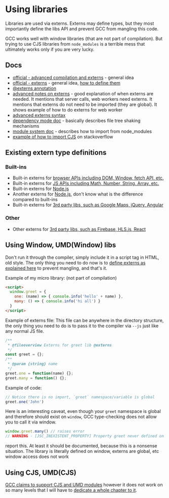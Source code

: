 
# Using libraries
Libraries are used via externs. Externs may define types, but they most importantly define the libs API and prevent GCC from mangling this code.

GCC works well with window libraries (that are not part of compilation). But trying to use CJS libraries from `node_modules` is a terrible mess that ultimately works only if you are very lucky.

## Docs
- [official - advanced compilation and externs](https://developers.google.com/closure/compiler/docs/) - general idea
- [official - externs](https://developers.google.com/closure/compiler/docs/externs-and-exports) - general idea, [how to define them](https://developers.google.com/closure/compiler/docs/externs-and-exports#externs)
- [@externs annotation](https://github.com/google/closure-compiler/wiki/Annotating-JavaScript-for-the-Closure-Compiler#externs)
- [advanced notes on externs](https://github.com/google/closure-compiler/wiki/How-do-I-make-closure-compiler-stop-breaking-my-API-by-removing-and-renaming-things%3F) - good explanation of when externs are needed. It mentions that server calls, web workers need externs. It mentions that externs do not need to be imported (they are global). It shows example of how to do externs for web worker
- [advanced externs syntax](https://blogs.missouristate.edu/web/2013/09/12/how-to-write-closure-compiler-extern-files-part-1-the-basics/)
- [dependency mode doc](https://github.com/google/closure-compiler/wiki/Managing-Dependencies) - basically describes file tree shaking mechanisms
- [module system doc](https://github.com/google/closure-compiler/wiki/JS-Modules) - describes how to import from node_modules
- [example of how to import CJS](https://stackoverflow.com/questions/41832896/google-closure-compiler-process-node-modules) on stackoverflow


## Existing extern type definitions
### Built-ins
- Built-in externs for [browser APIs including DOM, Window, fetch API, etc.](https://github.com/google/closure-compiler/tree/master/externs/browser)
- Built-in externs for [JS APIs including Math, Number, String, Array, etc.](https://github.com/google/closure-compiler/tree/master/externs)
- Built-in externs for [Node.js](https://github.com/google/closure-compiler/tree/master/contrib/nodejs)
- Another externs for [Node.js](https://github.com/dcodeIO/node.js-closure-compiler-externs), don't know what is the difference compared to built-ins
- Built-in externs for [3rd party libs, such as Google Maps, jQuery, Angular](https://github.com/google/closure-compiler/tree/master/contrib/externs)
### Other
- Other externs for [3rd party libs, such as Firebase, HLS.js, React](https://github.com/google/closure-compiler/wiki/Externs-For-Common-Libraries)



## Using Window, UMD(Window) libs
Don't run it through the compiler, simply include it in a script tag in HTML, old style. The only thing you need to do now is to [define externs as explained here](https://developers.google.com/closure/compiler/docs/externs-and-exports#externs) to prevent mangling, and that's it.

Example of my micro library: (not part of compilation)
```html
<script>
  window.greet = {
    one: (name) => { console.info('hello' + name) },
    many: () => { console.info('hi all') }
  }
</script>
```

Example of externs file: This file can be anywhere in the directory structure, the only thing you need to do is to pass it to the compiler via `--js` just like any normal JS file.
```js
/**
 * @fileoverview Externs for greet lib @externs
 */
const greet = {};
/**
 * @param {string} name
 */
greet.one = function(name) {};
greet.many = function() {};
```
Example of code:
```js
// Notice there is no import, `greet` namespace/variable is global
greet.one('John')
```
Here is an interesting caveat, even though your `greet` namespace is global and therefore should exist on `window`, GCC type-checking does not allow you to call it via window.

```js
window.greet.many() // raises error
// WARNING - [JSC_INEXISTENT_PROPERTY] Property greet never defined on Window
```

<Todo>report this. At least it should be documented, because this is a nonsense situation. The library is literally defined on window, externs are global, etc window access does not work</Todo>

## Using CJS, UMD(CJS)
[GCC claims to support CJS and UMD modules](https://github.com/google/closure-compiler/wiki/JS-Modules#commonjs-modules) however it does not work on so many levels that I will have to [dedicate a whole chapter to it](./using-cjs-libraries).

